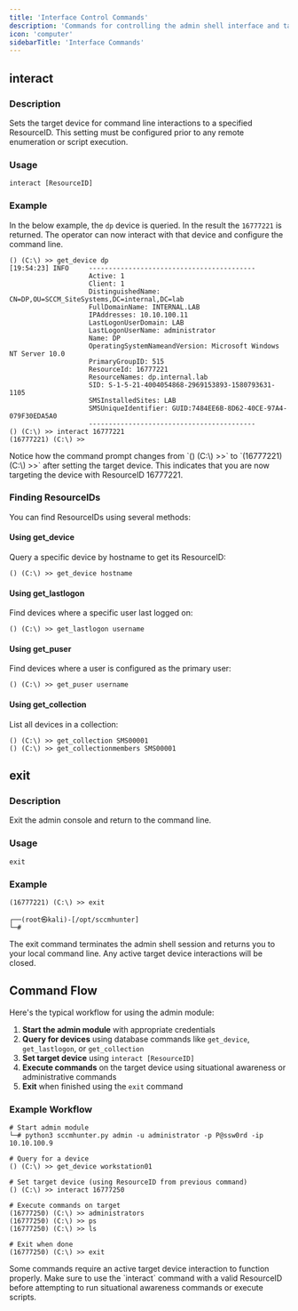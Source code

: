 ```yaml
---
title: 'Interface Control Commands'
description: 'Commands for controlling the admin shell interface and target interaction'
icon: 'computer'
sidebarTitle: 'Interface Commands'
---
```


## interact

### Description
Sets the target device for command line interactions to a specified ResourceID. This setting must be configured prior to any remote enumeration or script execution.

### Usage
```
interact [ResourceID]
```

### Example
In the below example, the `dp` device is queried. In the result the `16777221` is returned. The operator can now interact with that device and configure the command line.

```
() (C:\) >> get_device dp
[19:54:23] INFO     ------------------------------------------
                    Active: 1
                    Client: 1
                    DistinguishedName: CN=DP,OU=SCCM_SiteSystems,DC=internal,DC=lab
                    FullDomainName: INTERNAL.LAB
                    IPAddresses: 10.10.100.11
                    LastLogonUserDomain: LAB
                    LastLogonUserName: administrator
                    Name: DP
                    OperatingSystemNameandVersion: Microsoft Windows NT Server 10.0
                    PrimaryGroupID: 515
                    ResourceId: 16777221
                    ResourceNames: dp.internal.lab
                    SID: S-1-5-21-4004054868-2969153893-1580793631-1105
                    SMSInstalledSites: LAB
                    SMSUniqueIdentifier: GUID:7484EE6B-8D62-40CE-97A4-079F30EDA5A0
                    ------------------------------------------
() (C:\) >> interact 16777221
(16777221) (C:\) >>
```

<Info>
Notice how the command prompt changes from `() (C:\) >>` to `(16777221) (C:\) >>` after setting the target device. This indicates that you are now targeting the device with ResourceID 16777221.
</Info>

### Finding ResourceIDs

You can find ResourceIDs using several methods:

#### Using get_device
Query a specific device by hostname to get its ResourceID:
```
() (C:\) >> get_device hostname
```

#### Using get_lastlogon
Find devices where a specific user last logged on:
```
() (C:\) >> get_lastlogon username
```

#### Using get_puser
Find devices where a user is configured as the primary user:
```
() (C:\) >> get_puser username
```

#### Using get_collection
List all devices in a collection:
```
() (C:\) >> get_collection SMS00001
() (C:\) >> get_collectionmembers SMS00001
```

## exit

### Description
Exit the admin console and return to the command line.

### Usage
```
exit
```

### Example
```
(16777221) (C:\) >> exit

┌──(root㉿kali)-[/opt/sccmhunter]
└─#
```

<Info>
The exit command terminates the admin shell session and returns you to your local command line. Any active target device interactions will be closed.
</Info>

## Command Flow

Here's the typical workflow for using the admin module:

1. **Start the admin module** with appropriate credentials
2. **Query for devices** using database commands like `get_device`, `get_lastlogon`, or `get_collection`
3. **Set target device** using `interact [ResourceID]`
4. **Execute commands** on the target device using situational awareness or administrative commands
5. **Exit** when finished using the `exit` command

### Example Workflow
```
# Start admin module
└─# python3 sccmhunter.py admin -u administrator -p P@ssw0rd -ip 10.10.100.9

# Query for a device
() (C:\) >> get_device workstation01

# Set target device (using ResourceID from previous command)
() (C:\) >> interact 16777250

# Execute commands on target
(16777250) (C:\) >> administrators
(16777250) (C:\) >> ps
(16777250) (C:\) >> ls

# Exit when done
(16777250) (C:\) >> exit
```

<Warning>
Some commands require an active target device interaction to function properly. Make sure to use the `interact` command with a valid ResourceID before attempting to run situational awareness commands or execute scripts.
</Warning>